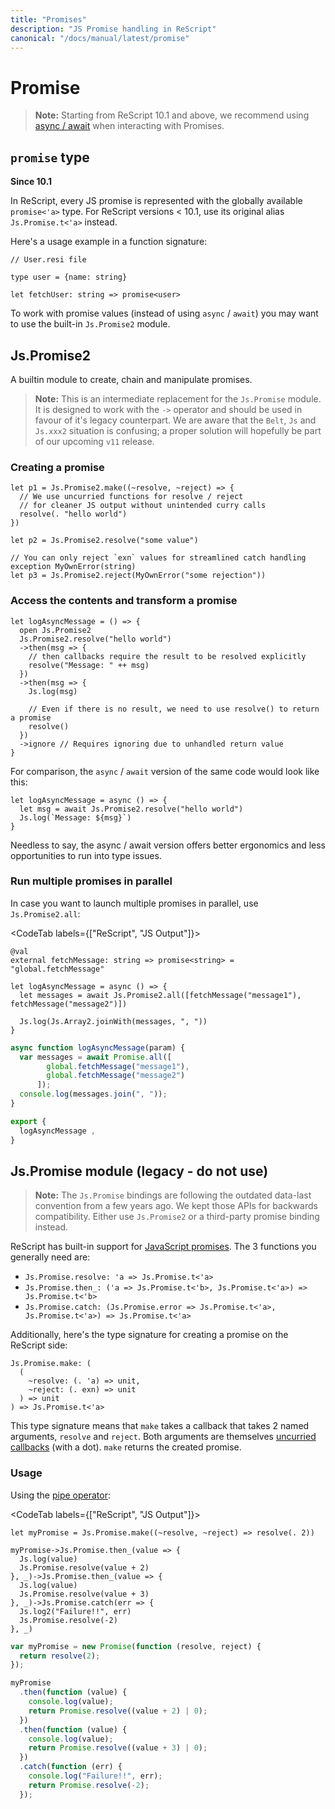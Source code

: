 ```yaml
---
title: "Promises"
description: "JS Promise handling in ReScript"
canonical: "/docs/manual/latest/promise"
---
```


# Promise

> **Note:** Starting from ReScript 10.1 and above, we recommend using [async / await](./async-await) when interacting with Promises.

## `promise` type

**Since 10.1**

In ReScript, every JS promise is represented with the globally available `promise<'a>` type. For ReScript versions < 10.1, use its original alias `Js.Promise.t<'a>` instead.

Here's a usage example in a function signature:

```resi
// User.resi file

type user = {name: string}

let fetchUser: string => promise<user>
```

To work with promise values (instead of using `async` / `await`) you may want to use the built-in `Js.Promise2` module. 

## Js.Promise2

A builtin module to create, chain and manipulate promises.

> **Note:** This is an intermediate replacement for the `Js.Promise` module. It is designed to work with the `->` operator and should be used in favour of it's legacy counterpart. We are aware that the `Belt`, `Js` and `Js.xxx2` situation is confusing; a proper solution will hopefully be part of our upcoming `v11` release.

### Creating a promise

```res
let p1 = Js.Promise2.make((~resolve, ~reject) => {
  // We use uncurried functions for resolve / reject
  // for cleaner JS output without unintended curry calls
  resolve(. "hello world")
})

let p2 = Js.Promise2.resolve("some value")

// You can only reject `exn` values for streamlined catch handling
exception MyOwnError(string)
let p3 = Js.Promise2.reject(MyOwnError("some rejection"))
```

### Access the contents and transform a promise

```res
let logAsyncMessage = () => {
  open Js.Promise2
  Js.Promise2.resolve("hello world")
  ->then(msg => {
    // then callbacks require the result to be resolved explicitly
    resolve("Message: " ++ msg)
  })
  ->then(msg => {
    Js.log(msg)

    // Even if there is no result, we need to use resolve() to return a promise
    resolve()
  })
  ->ignore // Requires ignoring due to unhandled return value
}
```

For comparison, the `async` / `await` version of the same code would look like this:

```res
let logAsyncMessage = async () => {
  let msg = await Js.Promise2.resolve("hello world")
  Js.log(`Message: ${msg}`)
}
```

Needless to say, the async / await version offers better ergonomics and less opportunities to run into type issues.

### Run multiple promises in parallel

In case you want to launch multiple promises in parallel, use `Js.Promise2.all`:


<CodeTab labels={["ReScript", "JS Output"]}>

```res
@val
external fetchMessage: string => promise<string> = "global.fetchMessage"

let logAsyncMessage = async () => {
  let messages = await Js.Promise2.all([fetchMessage("message1"), fetchMessage("message2")])

  Js.log(Js.Array2.joinWith(messages, ", "))
}
```

```js
async function logAsyncMessage(param) {
  var messages = await Promise.all([
        global.fetchMessage("message1"),
        global.fetchMessage("message2")
      ]);
  console.log(messages.join(", "));
}

export {
  logAsyncMessage ,
}
```

</CodeTab>

## Js.Promise module (legacy - do not use)

> **Note:** The `Js.Promise` bindings are following the outdated data-last convention from a few years ago. We kept those APIs for backwards compatibility. Either use `Js.Promise2` or a third-party promise binding instead.

ReScript has built-in support for [JavaScript promises](api/js/promise). The 3 functions you generally need are:

- `Js.Promise.resolve: 'a => Js.Promise.t<'a>`
- `Js.Promise.then_: ('a => Js.Promise.t<'b>, Js.Promise.t<'a>) => Js.Promise.t<'b>`
- `Js.Promise.catch: (Js.Promise.error => Js.Promise.t<'a>, Js.Promise.t<'a>) => Js.Promise.t<'a>`

Additionally, here's the type signature for creating a promise on the ReScript side:

```res
Js.Promise.make: (
  (
    ~resolve: (. 'a) => unit,
    ~reject: (. exn) => unit
  ) => unit
) => Js.Promise.t<'a>
```

This type signature means that `make` takes a callback that takes 2 named arguments, `resolve` and `reject`. Both arguments are themselves [uncurried callbacks](
function.md#uncurried-function) (with a dot). `make` returns the created promise.

### Usage

Using the [pipe operator](pipe.md):

<CodeTab labels={["ReScript", "JS Output"]}>

```res example
let myPromise = Js.Promise.make((~resolve, ~reject) => resolve(. 2))

myPromise->Js.Promise.then_(value => {
  Js.log(value)
  Js.Promise.resolve(value + 2)
}, _)->Js.Promise.then_(value => {
  Js.log(value)
  Js.Promise.resolve(value + 3)
}, _)->Js.Promise.catch(err => {
  Js.log2("Failure!!", err)
  Js.Promise.resolve(-2)
}, _)
```
```js
var myPromise = new Promise(function (resolve, reject) {
  return resolve(2);
});

myPromise
  .then(function (value) {
    console.log(value);
    return Promise.resolve((value + 2) | 0);
  })
  .then(function (value) {
    console.log(value);
    return Promise.resolve((value + 3) | 0);
  })
  .catch(function (err) {
    console.log("Failure!!", err);
    return Promise.resolve(-2);
  });
```

</CodeTab>
